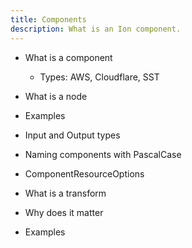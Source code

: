 ```yaml
---
title: Components
description: What is an Ion component.
---
```


- What is a component
  - Types: AWS, Cloudflare, SST

- What is a node
- Examples

- Input and Output types

- Naming components with PascalCase

- ComponentResourceOptions

- What is a transform
- Why does it matter
- Examples

